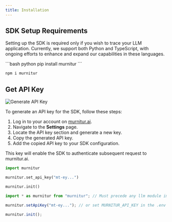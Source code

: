 ```yaml
---
title: Installation
---
```


## SDK Setup Requirements

Setting up the SDK is required only if you wish to trace your LLM application. Currently, we support both Python and TypeScript, with ongoing efforts to enhance and expand our capabilities in these languages.

<CodeGroup>
```bash python 
pip install murnitur 
```

```bash typescript
npm i murnitur
```

</CodeGroup>

## Get API Key

<img
  className="block dark:block"
  src="/images/api-setup.png"
  alt="Generate API Key"
/>

To generate an API key for the SDK, follow these steps:

1. Log in to your account on [murnitur.ai](https://murnitur.ai).
2. Navigate to the **Settings** page.
3. Locate the API key section and generate a new key.
4. Copy the generated API key.
5. Add the copied API key to your SDK configuration.

This key will enable the SDK to authenticate subsequent request to murnitur.ai.

<CodeGroup>

```python python
import murnitur

murnitur.set_api_key("mt-ey...")

murnitur.init()

```

```typescript typescript
import * as murnitur from "murnitur"; // Must precede any llm module imports

murnitur.setApiKey("mt-ey..."); // or set MURNITUR_API_KEY in the .env file

murnitur.init();
```

</CodeGroup>
